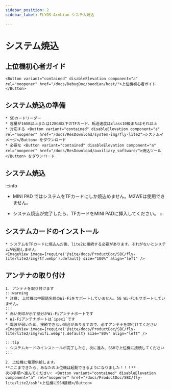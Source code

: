 ```yaml
---
sidebar_position: 2
sidebar_label: FLYOS-Armbian システム焼込

---
```



# システム焼込

## 上位機初心者ガイド

    <Button variant="contained" disableElevation component="a" rel="noopener" href="/docs/DebugDoc/baodian/host/">上位機初心者ガイド</Button>

## システム焼込の準備

    * SDカードリーダー
    * 容量が16GB以上または128GB以下のTFカード、転送速度はclass10級またはそれ以上
    * 対応する <Button variant="contained" disableElevation component="a" rel="noopener" href="/docs/ResDownload/system-img/fly-lite2">システムイメージ</Button> をダウンロード
    * 必要な <Button variant="contained" disableElevation component="a" rel="noopener" href="/docs/ResDownload/auxiliary_software/">焼込ツール</Button> をダウンロード

## システム焼込
:::info
* MINI PAD ではシステムをTFカードにしか焼込めません。M2WEは使用できません。
* システム焼込が完了したら、TFカードをMINI PADに挿入してください。
:::
    
    <TF />

## システムカードのインストール

    * システムをTFカードに焼込んだ後、lite2に接続する必要があります。それがないとシステムが起動しません
    <ImageView image={require('@site/docs/ProductDoc/SBC/fly-lite/lite2/img/tf.webp').default} size="100%" align="left" />  

## アンテナの取り付け

    1. アンテナを取り付けます
    :::warning
    * 注意: 上位機は中国語名前のWi-Fiをサポートしていません。5G Wi-Fiもサポートしていません。
    :::
    * 赤い矢印が示す部分がWi-Fiアンテナポートです
    * Wi-Fiアンテナポートは`ipex1`です
    * 電波が弱いため、接続できない場合がありますので、必ずアンテナを取付けてください
    <ImageView image={require('@site/docs/ProductDoc/SBC/fly-lite/lite2/img/wifi.webp').default} size="80%" align="left" /> 

    :::tip
    - システムカードのインストールが完了したら、次に進み、SSHで上位機に接続してください
    :::

    2. 上位機に電源供給します。  
    **ここまできたら、あなたの上位機は起動できるようになりました！！！**  
    次の手順へ進んでください: <Button variant="contained" disableElevation component="a" rel="noopener" href="/docs/ProductDoc/SBC/fly-lite/lite2/ssh">上位機にSSH接続</Button>
